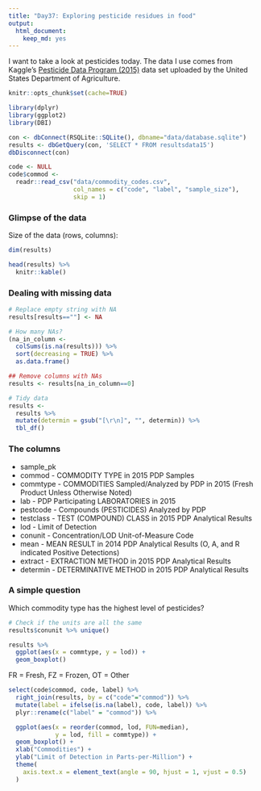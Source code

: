 ```yaml
---
title: "Day37: Exploring pesticide residues in food"
output:
  html_document:
    keep_md: yes
---
```


I want to take a look at pesticides today. The data I use comes from Kaggle's [Pesticide Data Program (2015)](https://www.kaggle.com/usdeptofag/pesticide-data-program-2015/kernels) data set uploaded by the United States Department of Agriculture.

```r
knitr::opts_chunk$set(cache=TRUE)
```

```r
library(dplyr)
library(ggplot2)
library(DBI)
```

```r
con <- dbConnect(RSQLite::SQLite(), dbname="data/database.sqlite")
results <- dbGetQuery(con, 'SELECT * FROM resultsdata15')
dbDisconnect(con)
```

```r
code <- NULL
code$commod <-
  readr::read_csv("data/commodity_codes.csv",
                  col_names = c("code", "label", "sample_size"),
                  skip = 1)
```

### Glimpse of the data

Size of the data (rows, columns):

```r
dim(results)
```

```r
head(results) %>%
  knitr::kable()
```

### Dealing with missing data

```r
# Replace empty string with NA
results[results==""] <- NA
```

```r
# How many NAs?
(na_in_column <-
  colSums(is.na(results))) %>%
  sort(decreasing = TRUE) %>%
  as.data.frame()

## Remove columns with NAs
results <- results[na_in_column==0]
```

```r
# Tidy data
results <-
  results %>%
  mutate(determin = gsub("[\r\n]", "", determin)) %>%
  tbl_df()
```

### The columns

- sample_pk
- commod - COMMODITY TYPE in 2015 PDP Samples
- commtype - COMMODITIES Sampled/Analyzed by PDP in 2015 (Fresh Product Unless Otherwise Noted)
- lab - PDP Participating LABORATORIES in 2015
- pestcode - Compounds (PESTICIDES) Analyzed by PDP
- testclass - TEST (COMPOUND) CLASS in 2015 PDP Analytical Results
- lod - Limit of Detection
- conunit - Concentration/LOD Unit-of-Measure Code
- mean - MEAN RESULT in 2014 PDP Analytical Results (O, A, and R indicated Positive Detections)
- extract - EXTRACTION METHOD in 2015 PDP Analytical Results
- determin - DETERMINATIVE METHOD in 2015 PDP Analytical Results

### A simple question

Which commodity type has the highest level of pesticides?

```r
# Check if the units are all the same
results$conunit %>% unique()

results %>%
  ggplot(aes(x = commtype, y = lod)) +
  geom_boxplot()
```

FR = Fresh, FZ = Frozen, OT = Other

```r
select(code$commod, code, label) %>%
  right_join(results, by = c("code"="commod")) %>%
  mutate(label = ifelse(is.na(label), code, label)) %>%
  plyr::rename(c("label" = "commod")) %>%

  ggplot(aes(x = reorder(commod, lod, FUN=median),
             y = lod, fill = commtype)) +
  geom_boxplot() +
  xlab("Commodities") +
  ylab("Limit of Detection in Parts-per-Million") +
  theme(
    axis.text.x = element_text(angle = 90, hjust = 1, vjust = 0.5)
  )
```
